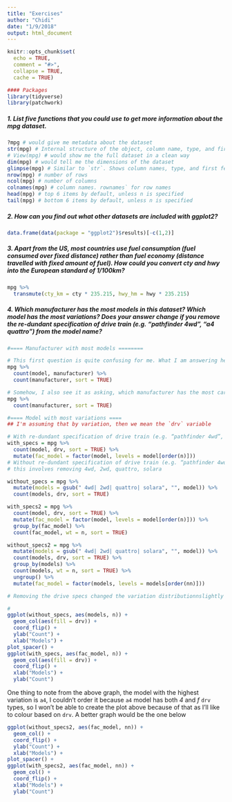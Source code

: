 ```yaml
---
title: "Exercises"
author: "Chidi"
date: "1/9/2018"
output: html_document
---
```


```r
knitr::opts_chunk$set(
  echo = TRUE,
  comment = "#>",
  collapse = TRUE,
  cache = TRUE)

#### Packages
library(tidyverse)
library(patchwork)
```

##### 1. List five functions that you could use to get more information about the mpg dataset.

```r
?mpg # would give me metadata about the dataset
str(mpg) # Internal structure of the object, column name, type, and first few items 
# View(mpg) # would show me the full dataset in a clean way
dim(mpg) # would tell me the dimensions of the dataset
glimpse(mpg) # Similar to `str`. Shows column names, type, and first few items from each column
nrow(mpg) # number of rows
ncol(mpg) # number of columns
colnames(mpg) # column names. rownames` for row names
head(mpg) # top 6 items by default, unless n is specified
tail(mpg) # bottom 6 items by default, unless n is specified
```

##### 2. How can you find out what other datasets are included with ggplot2?  

```r
data.frame(data(package = "ggplot2")$results)[-c(1,2)]
```

##### 3. Apart from the US, most countries use fuel consumption (fuel consumed over fixed distance) rather than fuel economy (distance travelled with fixed amount of fuel). How could you convert cty and hwy into the European standard of 1/100km?  

```r
mpg %>%
  transmute(cty_km = cty * 235.215, hwy_hm = hwy * 235.215)
```

##### 4. Which manufacturer has the most models in this dataset? Which model has the most variations? Does your answer change if you remove the re-dundant specification of drive train (e.g. “pathfinder 4wd”, “a4 quattro”) from the model name?  

```r
#==== Manufacturer with most models ========

# This first question is quite confusing for me. What I am answering here is, given the models we have here, which manufacturer has the most models. So for example, a manufacturer can have 3 different types of models in the dataset, like audi has a4, a4 quataro, a6 quattro, and so which manufacturer has the most models in this dataset
mpg %>%
  count(model, manufacturer) %>%
  count(manufacturer, sort = TRUE)

# Somehow, I also see it as asking, which manufacturer has the most cars (models) in the dataset
mpg %>%
  count(manufacturer, sort = TRUE)

#==== Model with most variations ==== 
## I'm assuming that by variation, then we mean the `drv` variable

# With re-dundant specification of drive train (e.g. “pathfinder 4wd”, “a4 quattro”)
with_specs = mpg %>%
  count(model, drv, sort = TRUE) %>%
  mutate(fac_model = factor(model, levels = model[order(n)]))
# Without re-dundant specification of drive train (e.g. “pathfinder 4wd”, “a4 quattro”)
# this involves removing 4wd, 2wd, quattro, solara

without_specs = mpg %>%
  mutate(models = gsub(" 4wd| 2wd| quattro| solara", "", model)) %>%
  count(models, drv, sort = TRUE)

with_specs2 = mpg %>%
  count(model, drv, sort = TRUE) %>%
  mutate(fac_model = factor(model, levels = model[order(n)])) %>%
  group_by(fac_model) %>%
  count(fac_model, wt = n, sort = TRUE)

without_specs2 = mpg %>%
  mutate(models = gsub(" 4wd| 2wd| quattro| solara", "", model)) %>%
  count(models, drv, sort = TRUE) %>%
  group_by(models) %>%
  count(models, wt = n, sort = TRUE) %>%
  ungroup() %>%
  mutate(fac_model = factor(models, levels = models[order(nn)]))

# Removing the drive specs changed the variation distributionnslightly

#
ggplot(without_specs, aes(models, n)) +
  geom_col(aes(fill = drv)) +
  coord_flip() + 
  ylab("Count") +
  xlab("Models") +
plot_spacer() +
ggplot(with_specs, aes(fac_model, n)) +
  geom_col(aes(fill = drv)) +
  coord_flip() +
  xlab("Models") +
  ylab("Count") 
```

One thing to note from the above graph, the model with the highest variation is `a4`, I couldn't order it because `a4` model has both *4* and *f* `drv` types, so I won't be able to create the plot above because of that as I'll like to colour based on `drv`. A better graph would be the one below 

```r
ggplot(without_specs2, aes(fac_model, nn)) +
  geom_col() +
  coord_flip() + 
  ylab("Count") +
  xlab("Models") +
plot_spacer() +
ggplot(with_specs2, aes(fac_model, nn)) +
  geom_col() +
  coord_flip() +
  xlab("Models") +
  ylab("Count") 
```




